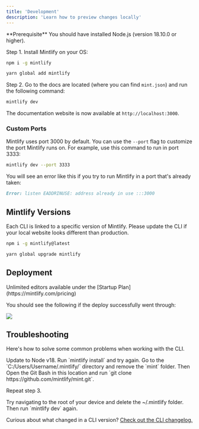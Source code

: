 ```yaml
---
title: 'Development'
description: 'Learn how to preview changes locally'
---
```


<Info>
  **Prerequisite** You should have installed Node.js (version 18.10.0 or
  higher).
</Info>

Step 1. Install Mintlify on your OS:

<CodeGroup>

```bash npm
npm i -g mintlify

```

```bash yarn
yarn global add mintlify
```

</CodeGroup>

Step 2. Go to the docs are located (where you can find `mint.json`) and run the following command:

```bash
mintlify dev
```

The documentation website is now available at `http://localhost:3000`.

### Custom Ports

Mintlify uses port 3000 by default. You can use the `--port` flag to customize the port Mintlify runs on. For example, use this command to run in port 3333:

```bash
mintlify dev --port 3333
```

You will see an error like this if you try to run Mintlify in a port that's already taken:

```md
Error: listen EADDRINUSE: address already in use :::3000
```

## Mintlify Versions

Each CLI is linked to a specific version of Mintlify. Please update the CLI if your local website looks different than production.

<CodeGroup>

```bash npm
npm i -g mintlify@latest
```

```bash yarn
yarn global upgrade mintlify
```

</CodeGroup>

## Deployment

<Tip>
  Unlimited editors available under the [Startup
  Plan](https://mintlify.com/pricing)
</Tip>

You should see the following if the deploy successfully went through:

<Frame>
  <img src="/images/checks-passed.png" style={{ borderRadius: '0.5rem' }} />
</Frame>

## Troubleshooting

Here's how to solve some common problems when working with the CLI.

<AccordionGroup>
  <Accordion title="Mintlify is not loading">
    Update to Node v18. Run `mintlify install` and try again.
  </Accordion>
  <Accordion title="No such file or directory on Windows">
Go to the `C:/Users/Username/.mintlify/` directory and remove the `mint`
folder. Then Open the Git Bash in this location and run `git clone
https://github.com/mintlify/mint.git`.

Repeat step 3.

  </Accordion>
  <Accordion title="Getting an unknown error">
    Try navigating to the root of your device and delete the ~/.mintlify folder.
    Then run `mintlify dev` again.
  </Accordion>
</AccordionGroup>

Curious about what changed in a CLI version? [Check out the CLI changelog.](/changelog/command-line)
